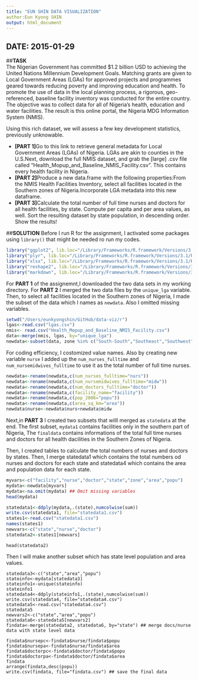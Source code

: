 ```yaml
---
title: "EUN SHIN DATA VISUALIZATION"
author:Eun Kyong SHIN
output: html_document
---
```


DATE: 2015-01-29
---

##**TASK** <br>
The Nigerian Government has committed $1.2 billion USD to achieving the United Nations Millennium Development Goals. Matching grants are given to Local Government Areas (LGAs) for approved projects and programmes geared towards reducing poverty and improving education and health. To promote the use of data in the local planning process, a rigorous, geo-referenced, baseline facility inventory was conducted for the entire country. The objective was to collect data for all of Nigeria’s health, education and water facilities. The result is this online portal, the Nigeria MDG Information System (NMIS).

Using this rich dataset, we will assess a few key development statistics, previously unknowable.

- **[PART 1]**Go to this link to retrieve general metadata for Local Government Areas (LGAs) of Nigeria. LGAs are akin to counties in the U.S.Next, download the full NMIS dataset, and grab the [large] .csv file called “Health_Mopup_and_Baseline_NMIS_Facility.csv”. This contains every health facility in Nigeria.
- **[PART 2]**Produce a new data.frame with the following properties:From the NMIS Health Facilities Inventory, select all facilities located in the Southern zones of Nigeria.Incorporate LGA metadata into this new dataframe.
- **[PART 3]**Calculate the total number of full time nurses and doctors for all health facilities, by state. Compute per capita and per area values, as well.
Sort the resulting dataset by state population, in descending order.
Show the results!

##**SOLUTION**
Before I run R for the assignment, I activated some packages using `library()` that might be needed ro run my codes. 

```r
library("ggplot2", lib.loc="/Library/Frameworks/R.framework/Versions/3.1/Resources/library")
library("plyr", lib.loc="/Library/Frameworks/R.framework/Versions/3.1/Resources/library")
library("xlsx", lib.loc="/Library/Frameworks/R.framework/Versions/3.1/Resources/library")
library("reshape2", lib.loc="/Library/Frameworks/R.framework/Versions/3.1/Resources/library")
library("markdown", lib.loc="/Library/Frameworks/R.framework/Versions/3.1/Resources/library")
```
For **PART 1** of the assignemnt,I downloaded the two data sets in my working directory. For **PART 2** I merged the two data files by the `unique_lga` variable. Then, to select all facilities located in the Southern zones of Nigeria, I made the subset of the data which I names as `newdata`. Also I omitted missing variables. 

```r
setwd("/Users/eunkyongshin/GitHub/data-viz/r")
lgas<-read.csv("lgas.csv")
nmis<- read.csv("Health_Mopup_and_Baseline_NMIS_Facility.csv")
data<-merge(nmis, lgas, by="unique_lga")
newdata<-subset(data, zone %in% c("South-South","Southeast","Southwest"))
```

For coding efficiency, I costomized value names. Also by creating new variable `nurse` I added up the `num_nurses_fulltime` and `num_nursemidwives_fulltime` to use it as the total number of full time nurses.   

``` r
newdata<-rename(newdata,c(num_nurses_fulltime="nurs"))
newdata<-rename(newdata,c(num_nursemidwives_fulltime="midw"))
newdata<-rename(newdata,c(num_doctors_fulltime="doctor"))
newdata<-rename(newdata,c(facility_name="facility"))
newdata<-rename(newdata,c(pop_2006="popu"))
newdata<-rename(newdata,c(area_sq_km="area"))
newdata$nurse<-newdata$nurs+newdata$midw
```

Next,in **PART 3** I created two subsets that willl merged as `statedata` at the end. The first subset, `mydata1` contains facilities only in the southern part of Nigeria, The `finaldata` contains informations of the total full time nurses and doctors for all health dacilities in the Southern Zones of Nigeria. 


Then, I created tables to calculate the total numbers of nurses and doctors by states. 
Then, I merge statedata1 which contains the total numbers od nurses and doctors for each state and statedata4 which contains the area and population data for each state. 



```r
myvars<-c("facility","nurse","doctor","state","zone","area","popu")
mydata<-newdata[myvars]
mydata<-na.omit(mydata) ## Omit missing variables
head(mydata)
```
```r
statedata1<-ddply(mydata,.(state),numcolwise(sum))
write.csv(statedata1, file="statedata1.csv")
states1<-read.csv("statedata1.csv")
names(states1)
newvars<-c("state","nurse","doctor")
statedata2<-states1[newvars]
```
```
head(statedata2)
```
Then I will make another subset which has state level population and area values. 
```
statedata3<-c("state","area","popu")
stateinfo<-mydata[statedata3]
stateinfo1<-unique(stateinfo)
stateinfo1
statedata4<-ddply(stateinfo1,.(state),numcolwise(sum))
write.csv(statedata4, file="statedata4.csv")
statedata5<-read.csv("statedata4.csv")
statedata5
newvars2<-c("state","area","popu")
statedata6<-statedata5[newvars2]
findata<-merge(statedata2, statedata6, by="state") ## merge docs/nurse data with state level data
```
```
findata$nursepc<-findata$nurse/findata$popu
findata$nursepa<-findata$nurse/findata$area
findata$doctorpc<-findata$doctor/findata$popu
findata$doctorpa<-findata$doctor/findata$area
findata
arrange(findata,desc(popu))
write.csv(findata, file="findata.csv") ## save the final data
```


